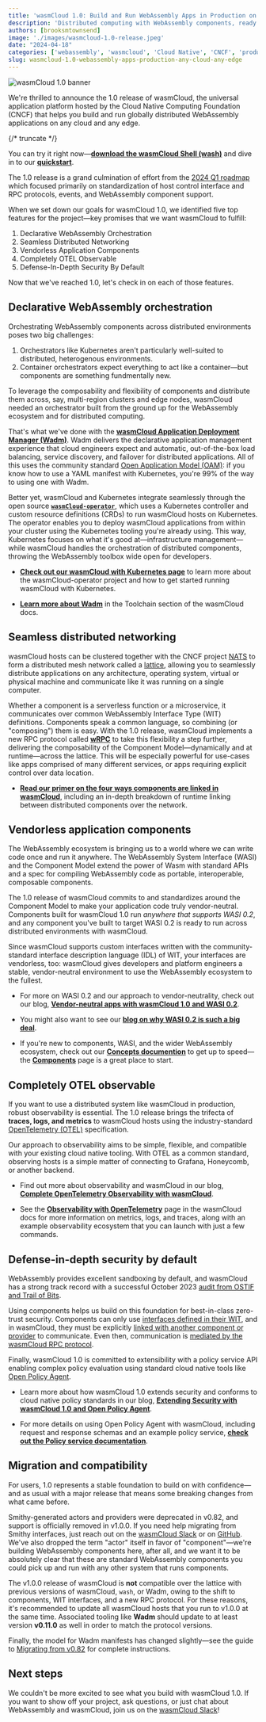 ```yaml
---
title: 'wasmCloud 1.0: Build and Run WebAssembly Apps in Production on Any Cloud, Any Edge'
description: 'Distributed computing with WebAssembly components, ready for production workloads.'
authors: [brooksmtownsend]
image: './images/wasmcloud-1.0-release.jpeg'
date: "2024-04-18"
categories: ['webassembly', 'wasmcloud', 'Cloud Native', 'CNCF', 'production', 'applications']
slug: wasmcloud-1.0-webassembly-apps-production-any-cloud-any-edge
---
```


![wasmCloud 1.0 banner](./images/wasmcloud-1.0-release.jpeg)

We're thrilled to announce the 1.0 release of wasmCloud, the universal application platform hosted by the Cloud Native Computing Foundation (CNCF) that helps you build and run globally distributed WebAssembly applications on any cloud and any edge.

{/* truncate */}

You can try it right now&mdash;[**download the wasmCloud Shell (wash)**](/docs/installation) and dive in to our [**quickstart**](https://wasmcloud.com/docs/tour/hello-world).

The 1.0 release is a grand culmination of effort from the [2024 Q1 roadmap](/docs/roadmap/) which focused primarily on standardization of host control interface and RPC protocols, events, and WebAssembly component support.

When we set down our goals for wasmCloud 1.0, we identified five top features for the project&mdash;key promises that we want wasmCloud to fulfill:

1. Declarative WebAssembly Orchestration
1. Seamless Distributed Networking
1. Vendorless Application Components
1. Completely OTEL Observable
1. Defense-In-Depth Security By Default

Now that we've reached 1.0, let's check in on each of those features.

## Declarative WebAssembly orchestration

Orchestrating WebAssembly components across distributed environments poses two big challenges:

1. Orchestrators like Kubernetes aren't particularly well-suited to distributed, heterogenous environments.
1. Container orchestrators expect everything to act like a container&mdash;but components are something fundmentally new.

To leverage the composability and flexibility of components and distribute them across, say, multi-region clusters and edge nodes, wasmCloud needed an orchestrator built from the ground up for the WebAssembly ecosystem and for distributed computing.

That's what we've done with the [**wasmCloud Application Deployment Manager (Wadm)**](https://github.com/wasmcloud/wadm). Wadm delivers the declarative application management experience that cloud engineers expect and automatic, out-of-the-box load balancing, service discovery, and failover for distributed applications. All of this uses the community standard [Open Application Model (OAM)](https://oam.dev/): if you know how to use a YAML manifest with Kubernetes, you're 99% of the way to using one with Wadm.

Better yet, wasmCloud and Kubernetes integrate seamlessly through the open source [**`wasmCloud-operator`**](https://github.com/wasmCloud/wasmcloud-operator), which uses a Kubernetes controller and custom resource definitions (CRDs) to run wasmCloud hosts on Kubernetes. The operator enables you to deploy wasmCloud applications from within your cluster using the Kubernetes tooling you're already using. This way, Kubernetes focuses on what it's good at&mdash;infrastructure management&mdash;while wasmCloud handles the orchestration of distributed components, throwing the WebAssembly toolbox wide open for developers.

- [**Check out our wasmCloud with Kubernetes page**](/docs/kubernetes) to learn more about the wasmCloud-operator project and how to get started running wasmCloud with Kubernetes.

- [**Learn more about Wadm**](/docs/ecosystem/wadm/) in the Toolchain section of the wasmCloud docs.

## Seamless distributed networking

wasmCloud hosts can be clustered together with the CNCF project [NATS](https://nats.io/) to form a distributed mesh network called a [lattice](https://wasmcloud.com/docs/concepts/lattice), allowing you to seamlessly distribute applications on any architecture, operating system, virtual or physical machine and communicate like it was running on a single computer.

Whether a component is a serverless function or a microservice, it communicates over common WebAssembly Interface Type (WIT) definitions. Components speak a common language, so combining (or "composing") them is easy. With the 1.0 release, wasmCloud implements a new RPC protocol called [**wRPC**](https://github.com/wrpc/wrpc) to take this flexibility a step further, delivering the composability of the Component Model&mdash;dynamically and at runtime&mdash;across the lattice. This will be especially powerful for use-cases like apps comprised of many different services, or apps requiring explicit control over data location.

- [**Read our primer on the four ways components are linked in wasmCloud**](/docs/concepts/linking-components), including an in-depth breakdown of runtime linking between distributed components over the network.

## Vendorless application components

The WebAssembly ecosystem is bringing us to a world where we can write code once and run it anywhere. The WebAssembly System Interface (WASI) and the Component Model extend the power of Wasm with standard APIs and a spec for compiling WebAssembly code as portable, interoperable, composable components.

The 1.0 release of wasmCloud commits to and standardizes around the Component Model to make your application code truly vendor-neutral. Components built for wasmCloud 1.0 run _anywhere that supports WASI 0.2_, and any component you've built to target WASI 0.2 is ready to run across distributed environments with wasmCloud.

Since wasmCloud supports custom interfaces written with the community-standard interface description language (IDL) of WIT, your interfaces are vendorless, too: wasmCloud gives developers and platform engineers a stable, vendor-neutral environment to use the WebAssembly ecosystem to the fullest.

- For more on WASI 0.2 and our approach to vendor-neutrality, check out our blog, [**Vendor-neutral apps with wasmCloud 1.0 and WASI 0.2**](/blog/wasmcloud-1.0-vendor-neutral-apps).

- You might also want to see our [**blog on why WASI 0.2 is such a big deal**](/blog/wasi-preview-2-officially-launches).

- If you're new to components, WASI, and the wider WebAssembly ecosystem, check out our [**Concepts documention**](/docs/concepts) to get up to speed&mdash;the [**Components**](/docs/concepts/components) page is a great place to start.

## Completely OTEL observable

If you want to use a distributed system like wasmCloud in production, robust observability is essential. The 1.0 release brings the trifecta of **traces, logs, and metrics** to wasmCloud hosts using the industry-standard [OpenTelemetry (OTEL)](https://opentelemetry.io/) specification.

Our approach to observability aims to be simple, flexible, and compatible with your existing cloud native tooling. With OTEL as a common standard, observing hosts is a simple matter of connecting to Grafana, Honeycomb, or another backend.

- Find out more about observability and wasmCloud in our blog, [**Complete OpenTelemetry Observability with wasmCloud**](https://wasmcloud.com/blog/otel-observable).

- See the [**Observability with OpenTelemetry**](/docs/deployment/observability/observability-with-opentelemetry) page in the wasmCloud docs for more information on metrics, logs, and traces, along with an example observability ecosystem that you can launch with just a few commands.

## Defense-in-depth security by default

WebAssembly provides excellent sandboxing by default, and wasmCloud has a strong track record with a successful October 2023 [audit from OSTIF and Trail of Bits](https://ostif.org/ostif-has-completed-a-security-audit-of-wasmcloud/).

Using components helps us build on this foundation for best-in-class zero-trust security. Components can only use [interfaces defined in their WIT](/docs/concepts/interfaces), and in wasmCloud, they must be explicitly [linked with another component or provider](/docs/concepts/linking-components) to communicate. Even then, communication is [mediated by the wasmCloud RPC protocol](/docs/concepts/hosts#rpc-as-a-bridge-to-capabilities).

Finally, wasmCloud 1.0 is committed to extensibility with a policy service API enabling complex policy evaluation using standard cloud native tools like [Open Policy Agent](https://www.openpolicyagent.org/).

- Learn more about how wasmCloud 1.0 extends security and conforms to cloud native policy standards in our blog, [**Extending Security with wasmCloud 1.0 and Open Policy Agent**](/blog/wasmcloud-1.0-security).

- For more details on using Open Policy Agent with wasmCloud, including request and response schemas and an example policy service, [**check out the Policy service documentation**](/docs/deployment/security/policy-service).

## Migration and compatibility

For users, 1.0 represents a stable foundation to build on with confidence&mdash;and as usual with a major release that means some breaking changes from what came before.

Smithy-generated actors and providers were deprecated in v0.82, and support is officially removed in v1.0.0. If you need help migrating from Smithy interfaces, just reach out on the [wasmCloud Slack](https://slack.wasmcloud.com/) or on [GitHub](https://github.com/wasmCloud/wasmCloud/issues). We've also dropped the term "actor" itself in favor of "component"&mdash;we're building WebAssembly components here, after all, and we want it to be absolutely clear that these are standard WebAssembly components you could pick up and run with any other system that runs components.

The v1.0.0 release of wasmCloud is **not** compatible over the lattice with previous versions of wasmCloud, `wash`, or Wadm, owing to the shift to components, WIT interfaces, and a new RPC protocol. For these reasons, it's recommended to update all wasmCloud hosts that you run to v1.0.0 at the same time. Associated tooling like **Wadm** should update to at least version **v0.11.0** as well in order to match the protocol versions.

Finally, the model for Wadm manifests has changed slightly&mdash;see the guide to [Migrating from v0.82](/docs/ecosystem/wadm/migrating) for complete instructions.

## Next steps

We couldn't be more excited to see what you build with wasmCloud 1.0. If you want to show off your project, ask questions, or just chat about WebAssembly and wasmCloud, join us on the [wasmCloud Slack](https://slack.wasmcloud.com/)!
